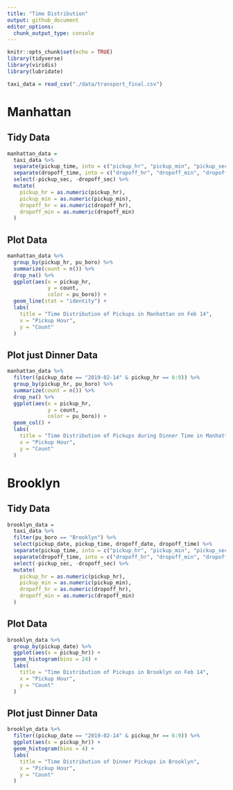 ```yaml
---
title: "Time Distribution"
output: github_document
editor_options: 
  chunk_output_type: console
---
```


```r
knitr::opts_chunk$set(echo = TRUE)
library(tidyverse)
library(viridis)
library(lubridate)
```


```r
taxi_data = read_csv("./data/transport_final.csv")
```

# Manhattan
## Tidy Data
```r
manhattan_data = 
  taxi_data %>% 
  separate(pickup_time, into = c("pickup_hr", "pickup_min", "pickup_sec"), sep = ":") %>% 
  separate(dropoff_time, into = c("dropoff_hr", "dropoff_min", "dropoff_sec"), sep = ":") %>% 
  select(-pickup_sec, -dropoff_sec) %>% 
  mutate(
    pickup_hr = as.numeric(pickup_hr),
    pickup_min = as.numeric(pickup_min),
    dropoff_hr = as.numeric(dropoff_hr),
    dropoff_min = as.numeric(dropoff_min)
  )
```

## Plot Data
```r
manhattan_data %>% 
  group_by(pickup_hr, pu_boro) %>% 
  summarize(count = n()) %>% 
  drop_na() %>% 
  ggplot(aes(x = pickup_hr,
             y = count,
             color = pu_boro)) +
  geom_line(stat = "identity") +
  labs(
    title = "Time Distribution of Pickups in Manhattan on Feb 14",
    x = "Pickup Hour",
    y = "Count"
  )
```

## Plot just Dinner Data
```r
manhattan_data %>% 
  filter((pickup_date == "2019-02-14" & pickup_hr == 6:9)) %>% 
  group_by(pickup_hr, pu_boro) %>% 
  summarize(count = n()) %>% 
  drop_na() %>% 
  ggplot(aes(x = pickup_hr, 
             y = count,
             color = pu_boro)) +
  geom_col() +
  labs(
    title = "Time Distribution of Pickups during Dinner Time in Manhattan",
    x = "Pickup Hour",
    y = "Count"
  )
```

# Brooklyn
## Tidy Data
```r
brooklyn_data =
  taxi_data %>% 
  filter(pu_boro == "Brooklyn") %>% 
  select(pickup_date, pickup_time, dropoff_date, dropoff_time) %>% 
  separate(pickup_time, into = c("pickup_hr", "pickup_min", "pickup_sec"), sep = ":") %>% 
  separate(dropoff_time, into = c("dropoff_hr", "dropoff_min", "dropoff_sec"), sep = ":") %>% 
  select(-pickup_sec, -dropoff_sec) %>% 
  mutate(
    pickup_hr = as.numeric(pickup_hr),
    pickup_min = as.numeric(pickup_min),
    dropoff_hr = as.numeric(dropoff_hr),
    dropoff_min = as.numeric(dropoff_min)
  )
```

## Plot Data
```r
brooklyn_data %>% 
  group_by(pickup_date) %>% 
  ggplot(aes(x = pickup_hr)) +
  geom_histogram(bins = 24) +
  labs(
    title = "Time Distribution of Pickups in Brooklyn on Feb 14",
    x = "Pickup Hour",
    y = "Count"
  )
```

## Plot just Dinner Data
```r
brooklyn_data %>% 
  filter((pickup_date == "2019-02-14" & pickup_hr == 6:9)) %>% 
  ggplot(aes(x = pickup_hr)) +
  geom_histogram(bins = 4) +
  labs(
    title = "Time Distribution of Dinner Pickups in Brooklyn",
    x = "Pickup Hour",
    y = "Count"
  )
```


